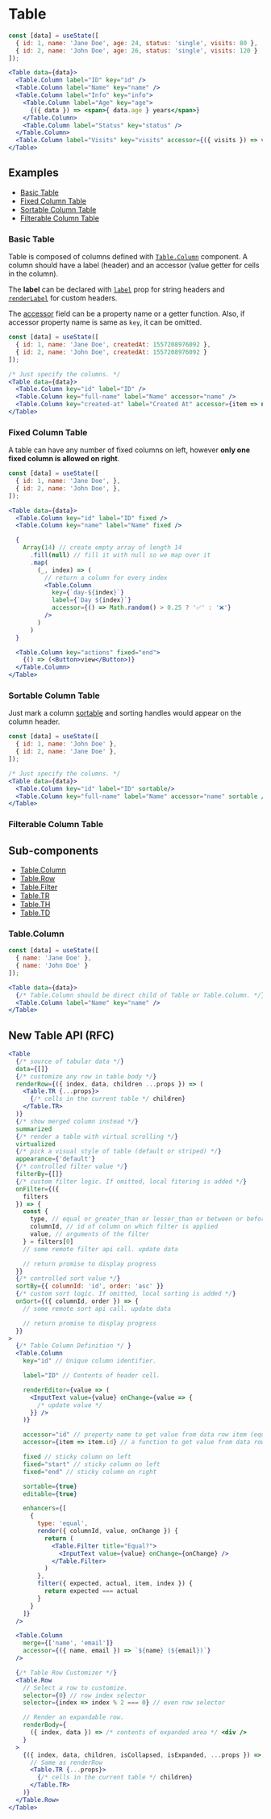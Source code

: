 
# Table

<Documenter component={Table}>

```jsx preview
const [data] = useState([
  { id: 1, name: 'Jane Doe', age: 24, status: 'single', visits: 80 },
  { id: 2, name: 'John Doe', age: 26, status: 'single', visits: 120 }
]);

<Table data={data}>
  <Table.Column label="ID" key="id" />
  <Table.Column label="Name" key="name" />
  <Table.Column label="Info" key="info">
    <Table.Column label="Age" key="age">
      {({ data }) => <span>{ data.age } years</span>}
    </Table.Column>
    <Table.Column label="Status" key="status" />
  </Table.Column>
  <Table.Column label="Visits" key="visits" accessor={({ visits }) => visits + ' of 200'} />
</Table>
```

</Documenter>

## Examples

- [Basic Table](#basic-table)
- [Fixed Column Table](#fixed-column-table)
- [Sortable Column Table](#sortable-column-table)
- [Filterable Column Table](#filterable-column-table)

### Basic Table

Table is composed of columns defined with [`Table.Column`](#TableColumn) component. A column should have
a label (header) and an accessor (value getter for cells in the column).

The __label__ can be declared with [`label`](#TableColumn-label) prop for string headers and
[`renderLabel`](#TableColumn-renderLabel) for custom headers.

The [accessor](#TableColumn-accessor) field can be a property name or a getter function. Also, if accessor property name
is same as `key`, it can be omitted.

```jsx preview
const [data] = useState([
  { id: 1, name: 'Jane Doe', createdAt: 1557208976092 },
  { id: 2, name: 'John Doe', createdAt: 1557208976092 }
]);

/* Just specify the columns. */
<Table data={data}>
  <Table.Column key="id" label="ID" />
  <Table.Column key="full-name" label="Name" accessor="name" />
  <Table.Column key="created-at" label="Created At" accessor={item => new Date(item.createdAt).toLocaleString()} />
</Table>
```

### Fixed Column Table

A table can have any number of fixed columns on left, however __only one fixed column is allowed on right__.

```jsx preview
const [data] = useState([
  { id: 1, name: 'Jane Doe', },
  { id: 2, name: 'John Doe', },
]);

<Table data={data}>
  <Table.Column key="id" label="ID" fixed />
  <Table.Column key="name" label="Name" fixed />

  {
    Array(14) // create empty array of length 14
      .fill(null) // fill it with null so we map over it
      .map(
        (_, index) => (
          // return a column for every index
          <Table.Column
            key={`day-${index}`}
            label={`Day ${index}`}
            accessor={() => Math.random() > 0.25 ? '✅' : '❌'}
          />
        )
      )
  }

  <Table.Column key="actions" fixed="end">
    {() => (<Button>view</Button>)}
  </Table.Column>
</Table>
```

### Sortable Column Table

Just mark a column [sortable](#TableColumn-sortable) and sorting handles would appear
on the column header.

```jsx preview
const [data] = useState([
  { id: 1, name: 'John Doe' },
  { id: 2, name: 'Jane Doe' },
]);

/* Just specify the columns. */
<Table data={data}>
  <Table.Column key="id" label="ID" sortable/>
  <Table.Column key="full-name" label="Name" accessor="name" sortable />
</Table>
```

### Filterable Column Table

## Sub-components

- [Table.Column](#tablecolumn)
- [Table.Row](#tablerow)
- [Table.Filter](#tablefilter)
- [Table.TR](#tabletr)
- [Table.TH](#tableth)
- [Table.TD](#tabletd)

### Table.Column

<Documenter component={Table.Column} sub>

```jsx preview
const [data] = useState([
  { name: 'Jane Doe' },
  { name: 'John Doe' }
]);

<Table data={data}>
  {/* Table.Column should be direct child of Table or Table.Column. */}
  <Table.Column label="Name" key="name" />
</Table>
```

</Documenter>


## New Table API (RFC)

```jsx
<Table
  {/* source of tabular data */}
  data={[]}
  {/* customize any row in table body */}
  renderRow={({ index, data, children ...props }) => (
    <Table.TR {...props}>
      {/* cells in the current table */ children}
    </Table.TR>
  )}
  {/* show merged column instead */}
  summarized
  {/* render a table with virtual scrolling */}
  virtualized
  {/* pick a visual style of table (default or striped) */}
  appearance={'default'}
  {/* controlled filter value */}
  filterBy={[]}
  {/* custom filter logic. If omitted, local fitering is added */}
  onFilter={({
    filters
  }) => {
    const {
      type, // equal or greater_than or lesser_than or between or before or after
      columnId, // id of column on which filter is applied
      value, // arguments of the filter
    } = filters[0]
    // some remote filter api call. update data

    // return promise to display progress
  }}
  {/* controlled sort value */}
  sortBy={{ columnId: 'id', order: 'asc' }}
  {/* custom sort logic. If omitted, local sorting is added */}
  onSort={({ columnId, order }) => {
    // some remote sort api call. update data

    // return promise to display progress
  }}
>
  {/* Table Column Definition */ }
  <Table.Column
    key="id" // Unique column identifier.

    label="ID" // Contents of header cell.

    renderEditor={value => (
      <InputText value={value} onChange={value => {
        /* update value */
      }} />
    )}

    accessor="id" // property name to get value from data row item (equi. `item => item.id`)
    accessor={item => item.id} // a function to get value from data row item

    fixed // sticky column on left
    fixed="start" // sticky column on left
    fixed="end" // sticky column on right

    sortable={true}
    editable={true}

    enhancers={[
      {
        type: 'equal',
        render({ columnId, value, onChange }) {
          return (
            <Table.Filter title="Equal?">
              <InputText value={value} onChange={onChange} />
            </Table.Filter>
          )
        },
        filter({ expected, actual, item, index }) {
          return expected === actual
        }
      }
    ]}
  />

  <Table.Column
    merge={['name', 'email']}
    accessor={({ name, email }) => `${name} (${email})`}
  />

  {/* Table Row Customizer */}
  <Table.Row
    // Select a row to customize.
    selector={0} // row index selector
    selector={index => index % 2 === 0} // even row selector

    // Render an expandable row.
    renderBody={
      ({ index, data }) => /* contents of expanded area */ <div />
    }
  >
    {({ index, data, children, isCollapsed, isExpanded, ...props }) => (
      // Same as renderRow
      <Table.TR {...props}>
        {/* cells in the current table */ children}
      </Table.TR>
    )}
  </Table.Row>
</Table>
```
